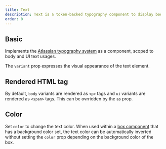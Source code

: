 ```yaml
---
title: Text
description: Text is a token-backed typography component to display body and UI text.
order: 0
---
```



## Basic

Implements the [Atlassian typography system](/foundations/typography/) as a component, scoped to body and UI text usages.

The `variant` prop expresses the visual appearance of the text element.

<Example Component={TextDefault} pacckageName="@atlaskit/primitives" />

## Rendered HTML tag

By default, `body` variants are rendered as `<p>` tags and `ui` variants are rendered as `<span>` tags. This can be ovrridden by the `as` prop.

<Example Component={TextAsElement} packageName="@atlaskit/primitives" />

## Color

Set `color` to change the text color. When used within a [box component](/components/primitives/box) that has a background color set, the text color can be automatically inverted without setting the `color` prop depending on the background color of the box.

<Example Component={ColorInverse} pacckageName="@atlaskit/primitives" />
